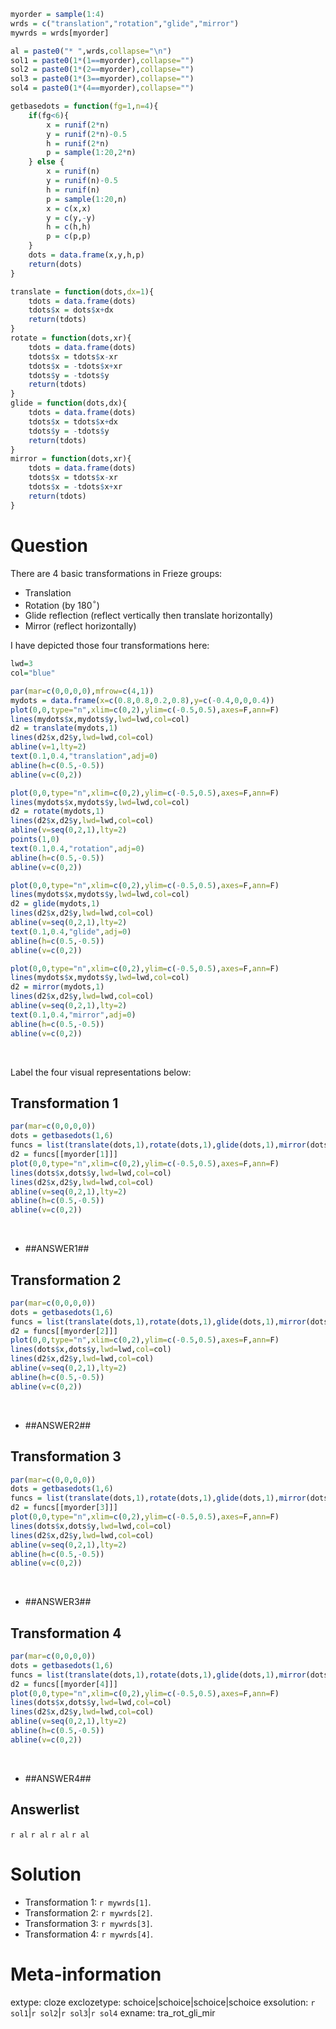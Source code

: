 ```r
myorder = sample(1:4)
wrds = c("translation","rotation","glide","mirror")
mywrds = wrds[myorder]

al = paste0("* ",wrds,collapse="\n")
sol1 = paste0(1*(1==myorder),collapse="")
sol2 = paste0(1*(2==myorder),collapse="")
sol3 = paste0(1*(3==myorder),collapse="")
sol4 = paste0(1*(4==myorder),collapse="")

getbasedots = function(fg=1,n=4){
    if(fg<6){
        x = runif(2*n)
        y = runif(2*n)-0.5
        h = runif(2*n)
        p = sample(1:20,2*n)
    } else {
        x = runif(n)
        y = runif(n)-0.5
        h = runif(n)
        p = sample(1:20,n)
        x = c(x,x)
        y = c(y,-y)
        h = c(h,h)
        p = c(p,p) 
    }
    dots = data.frame(x,y,h,p)
    return(dots)
}

translate = function(dots,dx=1){
    tdots = data.frame(dots)
    tdots$x = dots$x+dx
    return(tdots)
}
rotate = function(dots,xr){
    tdots = data.frame(dots)
    tdots$x = tdots$x-xr
    tdots$x = -tdots$x+xr
    tdots$y = -tdots$y
    return(tdots)
}
glide = function(dots,dx){
    tdots = data.frame(dots)
    tdots$x = tdots$x+dx
    tdots$y = -tdots$y
    return(tdots)
}
mirror = function(dots,xr){
    tdots = data.frame(dots)
    tdots$x = tdots$x-xr
    tdots$x = -tdots$x+xr
    return(tdots)
}

```

Question
========

There are 4 basic transformations in Frieze groups:

* Translation
* Rotation (by 180$^\circ$)
* Glide reflection (reflect vertically then translate horizontally)
* Mirror (reflect horizontally)

I have depicted those four transformations here:

```r

lwd=3
col="blue"

par(mar=c(0,0,0,0),mfrow=c(4,1))
mydots = data.frame(x=c(0.8,0.8,0.2,0.8),y=c(-0.4,0,0,0.4))
plot(0,0,type="n",xlim=c(0,2),ylim=c(-0.5,0.5),axes=F,ann=F)
lines(mydots$x,mydots$y,lwd=lwd,col=col)
d2 = translate(mydots,1)
lines(d2$x,d2$y,lwd=lwd,col=col)
abline(v=1,lty=2)
text(0.1,0.4,"translation",adj=0)
abline(h=c(0.5,-0.5))
abline(v=c(0,2))

plot(0,0,type="n",xlim=c(0,2),ylim=c(-0.5,0.5),axes=F,ann=F)
lines(mydots$x,mydots$y,lwd=lwd,col=col)
d2 = rotate(mydots,1)
lines(d2$x,d2$y,lwd=lwd,col=col)
abline(v=seq(0,2,1),lty=2)
points(1,0)
text(0.1,0.4,"rotation",adj=0)
abline(h=c(0.5,-0.5))
abline(v=c(0,2))

plot(0,0,type="n",xlim=c(0,2),ylim=c(-0.5,0.5),axes=F,ann=F)
lines(mydots$x,mydots$y,lwd=lwd,col=col)
d2 = glide(mydots,1)
lines(d2$x,d2$y,lwd=lwd,col=col)
abline(v=seq(0,2,1),lty=2)
text(0.1,0.4,"glide",adj=0)
abline(h=c(0.5,-0.5))
abline(v=c(0,2))

plot(0,0,type="n",xlim=c(0,2),ylim=c(-0.5,0.5),axes=F,ann=F)
lines(mydots$x,mydots$y,lwd=lwd,col=col)
d2 = mirror(mydots,1)
lines(d2$x,d2$y,lwd=lwd,col=col)
abline(v=seq(0,2,1),lty=2)
text(0.1,0.4,"mirror",adj=0)
abline(h=c(0.5,-0.5))
abline(v=c(0,2))

```
\


Label the four visual representations below:

## Transformation 1

```r
par(mar=c(0,0,0,0))
dots = getbasedots(1,6)
funcs = list(translate(dots,1),rotate(dots,1),glide(dots,1),mirror(dots,1))
d2 = funcs[[myorder[1]]]
plot(0,0,type="n",xlim=c(0,2),ylim=c(-0.5,0.5),axes=F,ann=F)
lines(dots$x,dots$y,lwd=lwd,col=col)
lines(d2$x,d2$y,lwd=lwd,col=col)
abline(v=seq(0,2,1),lty=2)
abline(h=c(0.5,-0.5))
abline(v=c(0,2))
```
\

* ##ANSWER1##


## Transformation 2

```r
par(mar=c(0,0,0,0))
dots = getbasedots(1,6)
funcs = list(translate(dots,1),rotate(dots,1),glide(dots,1),mirror(dots,1))
d2 = funcs[[myorder[2]]]
plot(0,0,type="n",xlim=c(0,2),ylim=c(-0.5,0.5),axes=F,ann=F)
lines(dots$x,dots$y,lwd=lwd,col=col)
lines(d2$x,d2$y,lwd=lwd,col=col)
abline(v=seq(0,2,1),lty=2)
abline(h=c(0.5,-0.5))
abline(v=c(0,2))
```
\

* ##ANSWER2##


## Transformation 3

```r
par(mar=c(0,0,0,0))
dots = getbasedots(1,6)
funcs = list(translate(dots,1),rotate(dots,1),glide(dots,1),mirror(dots,1))
d2 = funcs[[myorder[3]]]
plot(0,0,type="n",xlim=c(0,2),ylim=c(-0.5,0.5),axes=F,ann=F)
lines(dots$x,dots$y,lwd=lwd,col=col)
lines(d2$x,d2$y,lwd=lwd,col=col)
abline(v=seq(0,2,1),lty=2)
abline(h=c(0.5,-0.5))
abline(v=c(0,2))
```
\

* ##ANSWER3##

## Transformation 4

```r
par(mar=c(0,0,0,0))
dots = getbasedots(1,6)
funcs = list(translate(dots,1),rotate(dots,1),glide(dots,1),mirror(dots,1))
d2 = funcs[[myorder[4]]]
plot(0,0,type="n",xlim=c(0,2),ylim=c(-0.5,0.5),axes=F,ann=F)
lines(dots$x,dots$y,lwd=lwd,col=col)
lines(d2$x,d2$y,lwd=lwd,col=col)
abline(v=seq(0,2,1),lty=2)
abline(h=c(0.5,-0.5))
abline(v=c(0,2))
```
\

* ##ANSWER4##




Answerlist
--------

`r al`
`r al`
`r al`
`r al`


Solution
========

* Transformation 1: `r mywrds[1]`.
* Transformation 2: `r mywrds[2]`.
* Transformation 3: `r mywrds[3]`.
* Transformation 4: `r mywrds[4]`.



Meta-information
============
extype: cloze
exclozetype: schoice|schoice|schoice|schoice
exsolution: `r sol1`|`r sol2`|`r sol3`|`r sol4`
exname: tra_rot_gli_mir